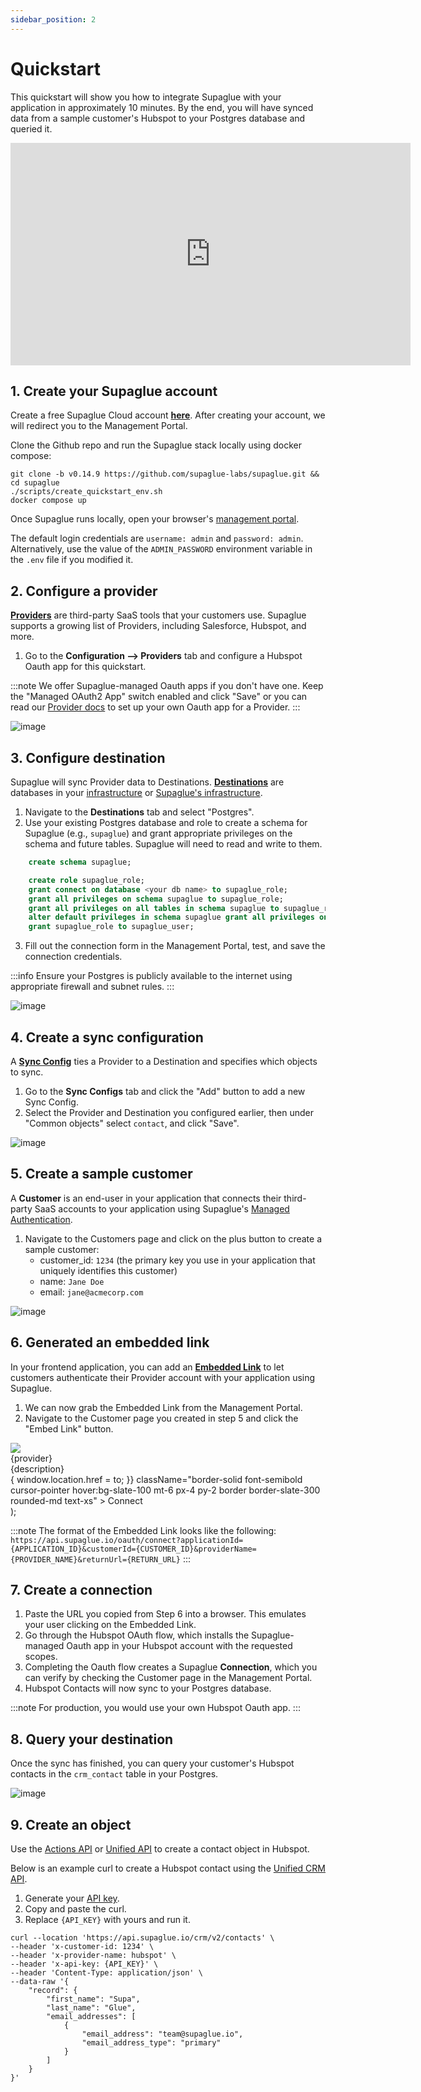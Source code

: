 ```yaml
---
sidebar_position: 2
---
```



# Quickstart

This quickstart will show you how to integrate Supaglue with your application in approximately 10 minutes. By the end, you will have synced data from a sample customer's Hubspot to your Postgres database and queried it.

<iframe
  width="640"
  height="356"
  src="https://www.loom.com/embed/579b97dc576b4aa3bcd69b0cfa50d613?sid=2417ae3a-4fe1-43a4-b84d-8067216fabaf&hide_owner=true&hide_share=true&hide_title=true&hideEmbedTopBar=true"
  frameborder="0"
  webkitallowfullscreen
  mozallowfullscreen
  allowfullscreen
></iframe>

## 1. Create your Supaglue account

<Tabs>

<TabItem value="supaglue-cloud" label="Supaglue Cloud" default>

Create a free Supaglue Cloud account **[here](https://app.supaglue.io/sign-up)**. After creating your account, we will redirect you to the Management Portal.

</TabItem>

<TabItem value="localhost" label="Localhost">

Clone the Github repo and run the Supaglue stack locally using docker compose:

```shell
git clone -b v0.14.9 https://github.com/supaglue-labs/supaglue.git && cd supaglue
./scripts/create_quickstart_env.sh
docker compose up
```

Once Supaglue runs locally, open your browser's [management portal](http://localhost:3000).

The default login credentials are `username: admin` and `password: admin`. Alternatively, use the value of the `ADMIN_PASSWORD` environment variable in the `.env` file if you modified it.

</TabItem>

</Tabs>

## 2. Configure a provider

[**Providers**](./category/providers) are third-party SaaS tools that your customers use. Supaglue supports a growing list of Providers, including Salesforce, Hubspot, and more.

1. Go to the **Configuration --> Providers** tab and configure a Hubspot Oauth app for this quickstart.

:::note
We offer Supaglue-managed Oauth apps if you don't have one. Keep the "Managed OAuth2 App" switch enabled and click "Save" or you can read our [Provider docs](./category/providers) to set up your own Oauth app for a Provider.
:::

<BrowserWindow url="https://app.supaglue.io/applications/62605dc1-148e-4c53-a850-82e10f71ed23/configuration/providers/crm/hubspot">

![image](/img/hubspot-config-quickstart.png)

</BrowserWindow>

## 3. Configure destination

Supaglue will sync Provider data to Destinations. [**Destinations**](./category/destinations) are databases in your [infrastructure](./integration-patterns/managed-syncs#destination-options) or [Supaglue's infrastructure](./integration-patterns/managed-syncs#destination-options).

1. Navigate to the **Destinations** tab and select "Postgres".
1. Use your existing Postgres database and role to create a schema for Supaglue (e.g., `supaglue`) and grant appropriate privileges on the schema and future tables. Supaglue will need to read and write to them.

```sql
    create schema supaglue;

    create role supaglue_role;
    grant connect on database <your db name> to supaglue_role;
    grant all privileges on schema supaglue to supaglue_role;
    grant all privileges on all tables in schema supaglue to supaglue_role;
    alter default privileges in schema supaglue grant all privileges on tables to supaglue_role;
    grant supaglue_role to supaglue_user;
```

3. Fill out the connection form in the Management Portal, test, and save the connection credentials.

:::info
Ensure your Postgres is publicly available to the internet using appropriate firewall and subnet rules.
:::

<BrowserWindow url="https://app.supaglue.io/applications/62605dc1-148e-4c53-a850-82e10f71ed23/configuration/destinations/postgres">

![image](/img/postgres-form-quickstart.png)

</BrowserWindow>

## 4. Create a sync configuration

A [**Sync Config**](./integration-patterns/managed-syncs#syncconfig) ties a Provider to a Destination and specifies which objects to sync.

1. Go to the **Sync Configs** tab and click the "Add" button to add a new Sync Config.
1. Select the Provider and Destination you configured earlier, then under "Common objects" select `contact`, and click "Save".

<BrowserWindow url="https://app.supaglue.io/applications/62605dc1-148e-4c53-a850-82e10f71ed23/configuration/sync_configs/e8a88575-efdb-4560-ae94-3871e8e51b18">

![image](/img/sync-config-quickstart.png)

</BrowserWindow>

## 5. Create a sample customer

A **Customer** is an end-user in your application that connects their third-party SaaS accounts to your application using Supaglue's [Managed Authentication](./platform/managed-auth).

1. Navigate to the Customers page and click on the plus button to create a sample customer:
   - customer_id: `1234` (the primary key you use in your application that uniquely identifies this customer)
   - name: `Jane Doe`
   - email: `jane@acmecorp.com`

<BrowserWindow url="https://app.supaglue.io/applications/62605dc1-148e-4c53-a850-82e10f71ed23/customers">

![image](/img/customer-config-quickstart.png)

</BrowserWindow>

## 6. Generated an embedded link

In your frontend application, you can add an [**Embedded Link**](platform/managed-auth#embedded-links) to let customers authenticate their Provider account with your application using Supaglue.

1. We can now grab the Embedded Link from the Management Portal.
1. Navigate to the Customer page you created in step 5 and click the "Embed Link" button.

  <div className="mb-4 p-6 max-w-4xl flex flex-col border rounded-md border-slate-200 border-solid items-start">
    <img src={icon} style={{ width: 'auto', height: '36px' }} />
    <div className="font-semibold mt-4">{provider}</div>
    <div className="text-xs mt-2">{description}</div>
    <div
      onClick={() => {
        window.location.href = to;
      }}
      className="border-solid font-semibold cursor-pointer hover:bg-slate-100 mt-6 px-4 py-2 border border-slate-300 rounded-md text-xs"
    >
      Connect
    </div>
  </div>
);

:::note
The format of the Embedded Link looks like the following: `https://api.supaglue.io/oauth/connect?applicationId={APPLICATION_ID}&customerId={CUSTOMER_ID}&providerName={PROVIDER_NAME}&returnUrl={RETURN_URL}`
:::

## 7. Create a connection

<div className="grid grid-cols-2 gap-4 justify-items-center">
  <div>
    <ThemedImage
      alt="Hubspot Example App"
      width="100%"
      sources={{
        light: '/img/hubspot_app.png',
        dark: '/img/hubspot_app.png',
      }}
    />
  </div>
</div>

1. Paste the URL you copied from Step 6 into a browser. This emulates your user clicking on the Embedded Link.
1. Go through the Hubspot OAuth flow, which installs the Supaglue-managed Oauth app in your Hubspot account with the requested scopes.
1. Completing the Oauth flow creates a Supaglue **Connection**, which you can verify by checking the Customer page in the Management Portal.
1. Hubspot Contacts will now sync to your Postgres database.

:::note
For production, you would use your own Hubspot Oauth app.
:::

## 8. Query your destination

Once the sync has finished, you can query your customer's Hubspot contacts in the `crm_contact` table in your Postgres.

![image](/img/postgres-sql.png)

## 9. Create an object

Use the [Actions API](api/v2/actions/actions-api) or [Unified API](api/introduction) to create a contact object in Hubspot.

Below is an example curl to create a Hubspot contact using the [Unified CRM API](api/v2/crm/unified-crm-api).

1. Generate your [API key](api/introduction#api-authentication).
1. Copy and paste the curl.
1. Replace `{API_KEY}` with yours and run it.

```
curl --location 'https://api.supaglue.io/crm/v2/contacts' \
--header 'x-customer-id: 1234' \
--header 'x-provider-name: hubspot' \
--header 'x-api-key: {API_KEY}' \
--header 'Content-Type: application/json' \
--data-raw '{
    "record": {
        "first_name": "Supa",
        "last_name": "Glue",
        "email_addresses": [
            {
                "email_address": "team@supaglue.io",
                "email_address_type": "primary"
            }
        ]
    }
}'
```
